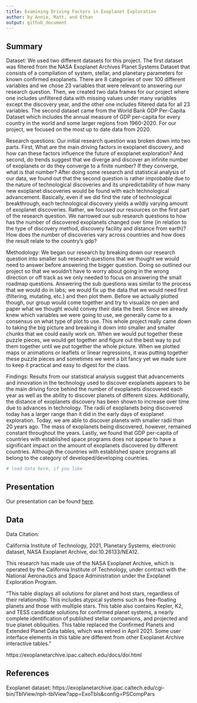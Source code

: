 ```yaml
---
title: Examining Driving Factors in Exoplanet Exploration
author: by Annie, Matt, and Ethan
output: github_document
---
```


## Summary
Dataset: We used two different datasets for this project. The first dataset was filtered from the NASA Exoplanet Archives Planet Systems Dataset that consists of a compilation of system, stellar, and planetary parameters for known confirmed exoplanets. There are 8 categories of over 100 different variables and we chose 23 variables that were relevant to answering our research question. Then, we created two data frames for our project where one includes unfiltered data with missing values under many variables except the discovery year, and the other one includes filtered data for all 23 variables. The second dataset came from the World Bank GDP Per-Capita Dataset which includes the annual measure of GDP per-capita for every country in the world and some larger regions from 1960-2020. For our project, we focused on the most up to date data from 2020. 

Research questions: Our initial research question was broken down into two parts. First, What are the main driving factors in exoplanet discovery, and how can these factors influence the future of exoplanet exploration? And second, do trends suggest that we diverge and discover an infinite number of exoplanets or do they converge to a finite number? If they converge, what is that number? After doing some research and statistical analysis of our data, we found out that the second question is rather improbable due to the nature of technological discoveries and its unpredictability of how many new exoplanet discoveries would be found with each technological advancement. Basically, even if we did find the rate of technological breakthrough, each technological discovery yields a wildly varying amount of exoplanet discoveries. Rather, we focused our resources on the first part of the research question. We narrowed our sub research questions to how has the number of discovered exoplanets changed over time (in relation to the type of discovery method, discovery facility and distance from earth)? How does the number of discoveries vary across countries and how does the result relate to the country’s gdp?

Methodology: We began our research by breaking down our research question into smaller sub research questions that we thought we would need to answer before answering the bigger question. Doing so outlined our project so that we wouldn’t have to worry about going in the wrong direction or off track as we only needed to focus on answering the small roadmap questions. Answering the sub questions was similar to the process that we would do in labs; we would fix up the data that we would need first (filtering, mutating, etc.) and then plot them. Before we actually plotted though, our group would come together and try to visualize on pen and paper what we thought would convey their data the best. Since we already knew which variables we were going to use, we generally came to a consensus on what type of plot to use. This whole project really came down to taking the big picture and breaking it down into smaller and smaller chunks that we could easily work on. When we would put together these puzzle pieces, we would get together and figure out the best way to put them together until we put together the whole picture. When we plotted maps or animations or leaflets or linear regressions, it was putting together these puzzle pieces and sometimes we went a bit fancy yet we made sure to keep it practical and easy to digest for the class.

Findings: Results from our statistical analysis suggest that advancements and innovation in the technology used to discover exoplanets appears to be the main driving force behind the number of exoplanets discovered each year as well as the ability to discover planets of different sizes. Additionally, the distance of exoplanets discovery has been shown to increase over time due to advances in technology. The radii of exoplanets being discovered today has a larger range than it did in the early days of exoplanet exploration. Today, we are able to discover planets with smaller radii than 20 years ago. The mass of exoplanets being discovered, however, remained constant throughout the years. Lastly, we found that GDP per-capita of countries with established space programs does not appear to have a significant impact on the amount of exoplanets discovered by different countries. Although the countries with established space programs all belong to the category of developed/developing countries. 

```r
# load data here, if you like
```

## Presentation

Our presentation can be found [here](presentation/presentation.html).

## Data 

Data Citation:

California Institute of Technology, 2021, Planetary Systems, electronic dataset, NASA Exoplanet Archive, doi:10.26133/NEA12.

This research has made use of the NASA Exoplanet Archive, which is operated by the California Institute of Technology, under contract with the National Aeronautics and Space Administration under the Exoplanet Exploration Program.

"This table displays all solutions for planet and host stars, regardless of their relationship. This includes atypical systems such as free-floating planets and those with multiple stars. This table also contains Kepler, K2, and TESS candidate solutions for confirmed planet systems, a nearly complete identification of published stellar companions, and projected and true planet obliquities.
This table replaced the Confirmed Planets and Extended Planet Data tables, which was retired in April 2021. Some user interface elements in this table are different from other Exoplanet Archive interactive tables."

https://exoplanetarchive.ipac.caltech.edu/docs/doi.html 


## References
Exoplanet dataset: https://exoplanetarchive.ipac.caltech.edu/cgi-bin/TblView/nph-tblView?app=ExoTbls&config=PSCompPars


